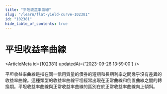 ```yaml
---
title: "平坦收益率曲線"
slug: "/learn/flat-yield-curve-102381"
id: "102381"
hide_table_of_contents: true
---
```



# 平坦收益率曲線

<ArticleMeta id={102381} updatedAt={'2023-09-26 13:59:00'} />
<div className='border-solid border-b border-t-0 my-4 border-[var(--ifm-color-gray-300)]' />

平坦收益率曲線是指在同一信用質量的債券的短期和長期利率之間幾乎沒有差異的收益率曲線。這種類型的收益率曲線平坦經常出現在正常曲線和倒置曲線之間的轉換期。平坦收益率曲線與正常收益率曲線的區別在於正常收益率曲線向上傾斜。
